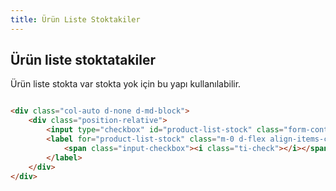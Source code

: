 ```yaml
---
title: Ürün Liste Stoktakiler
---
```

## Ürün liste stoktatakiler
Ürün liste stokta var stokta yok için bu yapı kullanılabilir.


```html title="smarty "

<div class="col-auto d-none d-md-block">
    <div class="position-relative">
        <input type="checkbox" id="product-list-stock" class="form-control" {if $smarty.get.stock == 1} checked value="" {else} value="1" {/if} onchange="window.location.href = T.getLink('stock', this.value)">
        <label for="product-list-stock" class="m-0 d-flex align-items-center fw-regular">
            <span class="input-checkbox"><i class="ti-check"></i></span>{#in_stocks#}jkk
        </label>
    </div>
</div>

```



